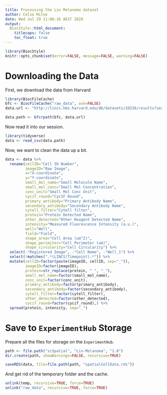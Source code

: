 ```yaml
---
title: Processing the Lin Melanoma dataset
author: Celso Milne
date: Wed Jul 29 11:06:16 AEST 2020
output:
  BiocStyle::html_document:
    titlecaps: false
    toc_float: true
---
```


```r
library(BiocStyle)
knitr::opts_chunk$set(error=FALSE, message=FALSE, warning=FALSE)
```

# Downloading the Data

First, we download the data from Harvard

```r
library(BiocFileCache)
bfc <- BiocFileCache("raw_data", ask=FALSE)
data.url <- "http://lincs.hms.harvard.edu/db/datasets/20236/results?search=&output_type=.csv"

data.path <- bfcrpath(bfc, data.url)
```

Now read it into our session.

```r
library(tidyverse)
data <- read_csv(data.path)
```

Now, we want to clean the data up a bit.

```r
data <- data %>%
  rename(cellID="Cell ID Number",
         imageID="Raw Image",
         x="X-coordinate", 
         y="Y-coordinate",
         small_mol_name="Small Molecule Name", 
         small_mol_conc="Small Mol Concentration",
         conc_unit="Small Mol Conc Unit",
         cycif_round="CycIF Round", 
         primary_antibody="Primary Antibody Name",
         secondary_antibody="Secondary Antibody Name",
         cytell_filter="Cytell filter",
         protein="Protein Detected Name",
         other_detected="Other Reagent Detected Name",
         intensity="Measured Fluorescence Intensity (a.u.)",
         well="Well",
         field="Field",
         shape_area="Cell Area (um^2)",
         shape_perimiter="Cell Perimeter (um)",
         shape_circularity="Cell Circularity") %>%
  select(-"Registered Image", -"Cell Name", -"Well_1") %>%
  select(!matches(".*(LINCS|Timepoint).*")) %>%
  mutate(cellID=factor(paste(imageID, cellID, sep="_")),
         imageID=factor(imageID),
         protein=str_replace(protein, " ", "_"),
         small_mol_name=factor(small_mol_name),
         conc_unit=factor(conc_unit),
         primary_antibody=factor(primary_antibody),
         secondary_antibody=factor(secondary_antibody),
         cytell_filter=factor(cytell_filter),
         other_detected=factor(other_detected),
         cycif_round=factor(cycif_round),) %>%
  spread(protein, intensity, sep="_")
```

# Save to `ExperimentHub` Storage

Prepare all the files for storage on the `ExperimentHub`.

```r
path <- file.path("scSpatial", "Lin-Melanoma", "1.0")
dir.create(path, showWarnings=FALSE, recursive=TRUE)

saveRDS(data, file=file.path(path, "spatialCellData.rds"))
```

And get rid of the temporary folder and the cache.

```r
unlink(temp, recursive=TRUE, force=TRUE)
unlink("raw_data", recursive=TRUE, force=TRUE)
```
